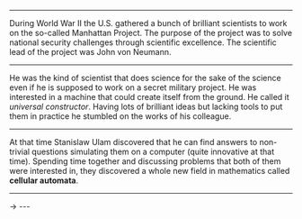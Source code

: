 
<Intro />
<Setup />

---

<TextWrapper>

  During World War II the U.S. gathered a bunch of brilliant scientists 
  to work on the so-called Manhattan Project.
  The purpose of the project was to solve national security challenges through scientific excellence.
  The scientific lead of the project was John von Neumann.

</TextWrapper>

---

<TextWrapper>

  He was the kind of scientist that does science for the sake of the science even if he is supposed 
  to work on a secret military project. 
  He was interested in a machine that could create itself from the ground. 
  He called it _universal constructor_. Having lots of brilliant ideas but lacking tools 
  to put them in practice he stumbled on the works of his colleague.

</TextWrapper>

---

<TextWrapper>

  At that time Stanislaw Ulam discovered that he can find answers 
  to non-trivial questions simulating them on a computer (quite innovative at that time). 
  Spending time together and discussing problems that both of them 
were interested in, they discovered a whole new field in mathematics called **cellular automata**.

</TextWrapper>

---

<Cell alive />
  -> 
<Cell />
---


<Table rows={8} cols={8} />